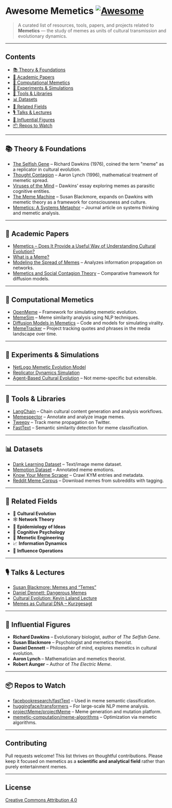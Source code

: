 # Awesome Memetics [![Awesome](https://awesome.re/badge.svg)](https://awesome.re)

> A curated list of resources, tools, papers, and projects related to **Memetics** — the study of memes as units of cultural transmission and evolutionary dynamics.

---

## Contents

- [📚 Theory & Foundations](#-theory--foundations)
- [🧠 Academic Papers](#-academic-papers)
- [🧮 Computational Memetics](#-computational-memetics)
- [🧪 Experiments & Simulations](#-experiments--simulations)
- [🔧 Tools & Libraries](#-tools--libraries)
- [📊 Datasets](#-datasets)
- [📎 Related Fields](#-related-fields)
- [🎙️ Talks & Lectures](#-talks--lectures)
- [🧭 Influential Figures](#-influential-figures)
- [📦 Repos to Watch](#-repos-to-watch)

---

## 📚 Theory & Foundations

- [The Selfish Gene](https://en.wikipedia.org/wiki/The_Selfish_Gene) – Richard Dawkins (1976), coined the term "meme" as a replicator in cultural evolution.
- [Thought Contagion](https://www.amazon.com/Thought-Contagion-Pseudoscience-Aaron-Lynch/dp/0465081471) – Aaron Lynch (1996), mathematical treatment of memetic spread.
- [Viruses of the Mind](https://www.edge.org/documents/MindViruses/MindViruses_index.html) – Dawkins’ essay exploring memes as parasitic cognitive entities.
- [The Meme Machine](https://en.wikipedia.org/wiki/The_Meme_Machine) – Susan Blackmore, expands on Dawkins with memetic theory as a framework for consciousness and culture.
- [Memetics: A Systems Metaphor](https://journals.sagepub.com/doi/10.1177/1359183505050580) – Journal article on systems thinking and memetic analysis.

---

## 🧠 Academic Papers

- [Memetics – Does It Provide a Useful Way of Understanding Cultural Evolution?](https://journals.sagepub.com/doi/abs/10.1177/1350507605059513)
- [What is a Meme?](https://journals.sagepub.com/doi/10.1177/1350508407080325)
- [Modeling the Spread of Memes](https://arxiv.org/abs/1305.5557) – Analyzes information propagation on networks.
- [Memetics and Social Contagion Theory](https://www.jstor.org/stable/23804588) – Comparative framework for diffusion models.

---

## 🧮 Computational Memetics

- [OpenMeme](https://github.com/OpenMeme/OpenMeme) – Framework for simulating memetic evolution.
- [MemeSim](https://github.com/synesenom/memesim) – Meme similarity analysis using NLP techniques.
- [Diffusion Models in Memetics](https://github.com/social-machines/memetic-models) – Code and models for simulating virality.
- [MemeTracker](https://memetracker.org) – Project tracking quotes and phrases in the media landscape over time.

---

## 🧪 Experiments & Simulations

- [NetLogo Memetic Evolution Model](https://ccl.northwestern.edu/netlogo/models/MemeticEvolution)
- [Replicator Dynamics Simulation](https://github.com/memelab/replicator-dynamics)
- [Agent-Based Cultural Evolution](https://github.com/axelrod-python/axelrod) – Not meme-specific but extensible.

---

## 🔧 Tools & Libraries

- [LangChain](https://github.com/langchain-ai/langchain) – Chain cultural content generation and analysis workflows.
- [Memespector](https://github.com/memespector/memespector-gui) – Annotate and analyze image memes.
- [Tweepy](https://github.com/tweepy/tweepy) – Track meme propagation on Twitter.
- [FastText](https://github.com/facebookresearch/fastText) – Semantic similarity detection for meme classification.

---

## 📊 Datasets

- [Dank Learning Dataset](https://github.com/rohanrhu/dank-learning-dataset) – Text/image meme dataset.
- [Memotion Dataset](https://www.kaggle.com/datasets/sbhatti/memotion-dataset) – Annotated meme emotions.
- [Know Your Meme Scraper](https://github.com/memebot/knowyourmeme-crawler) – Crawl KYM entries and metadata.
- [Reddit Meme Corpus](https://github.com/dedede999/meme-corpus) – Download memes from subreddits with tagging.

---

## 📎 Related Fields

- 🧬 **Cultural Evolution**
- 🕸 **Network Theory**
- 🧪 **Epidemiology of Ideas**
- 🤯 **Cognitive Psychology**
- 🧠 **Memetic Engineering**
- 📈 **Information Dynamics**
- 🎯 **Influence Operations**

---

## 🎙️ Talks & Lectures

- [Susan Blackmore: Memes and “Temes”](https://www.ted.com/talks/susan_blackmore_memes_and_temes)
- [Daniel Dennett: Dangerous Memes](https://www.ted.com/talks/daniel_dennett_dangerous_memes)
- [Cultural Evolution: Kevin Laland Lecture](https://www.youtube.com/watch?v=qGsM2NAaHBI)
- [Memes as Cultural DNA – Kurzgesagt](https://www.youtube.com/watch?v=G_gEtp8XdC8)

---

## 🧭 Influential Figures

- **Richard Dawkins** – Evolutionary biologist, author of *The Selfish Gene*.
- **Susan Blackmore** – Psychologist and memetics theorist.
- **Daniel Dennett** – Philosopher of mind, explores memetics in cultural evolution.
- **Aaron Lynch** – Mathematician and memetics theorist.
- **Robert Aunger** – Author of *The Electric Meme*.

---

## 📦 Repos to Watch

- [facebookresearch/fastText](https://github.com/facebookresearch/fastText) – Used in meme semantic classification.
- [huggingface/transformers](https://github.com/huggingface/transformers) – For large-scale NLP meme analysis.
- [projectMeme/projectMeme](https://github.com/projectMeme/projectMeme) – Meme generation and mutation platform.
- [memetic-computation/meme-algorithms](https://github.com/memetic-computation/meme-algorithms) – Optimization via memetic algorithms.

---

## Contributing

Pull requests welcome! This list thrives on thoughtful contributions. Please keep it focused on memetics as a **scientific and analytical field** rather than purely entertainment memes.

---

## License

[Creative Commons Attribution 4.0](https://creativecommons.org/licenses/by/4.0/)
